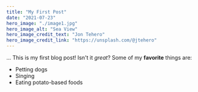 ```yaml
---
title: "My First Post"
date: "2021-07-23"
hero_image: "./image1.jpg"
hero_image_alt: "Sea View"
hero_image_credit_text: "Jon Tehero"
hero_image_credit_link: "https://unsplash.com/@jtehero"
---
```


...
This is my first blog post! Isn't it *great*?
Some of my **favorite** things are:
* Petting dogs
* Singing
* Eating potato-based foods